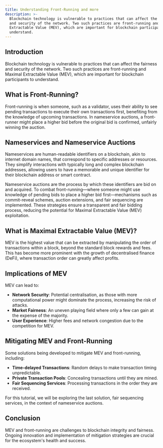 ```yaml
---
title: Understanding Front-Running and more
description: >-
  Blockchain technology is vulnerable to practices that can affect the fairness
  and security of the network. Two such practices are front-running and Maximal
  Extractable Value (MEV), which are important for blockchain participants to
  understand.
---
```

## Introduction

Blockchain technology is vulnerable to practices that can affect the fairness and security of the network. Two such practices are front-running and Maximal Extractable Value (MEV), which are important for blockchain participants to understand.

## What is Front-Running?

Front-running is when someone, such as a validator, uses their ability to see pending transactions to execute their own transactions first, benefiting from the knowledge of upcoming transactions. In nameservice auctions, a front-runner might place a higher bid before the original bid is confirmed, unfairly winning the auction.

## Nameservices and Nameservice Auctions

Nameservices are human-readable identifiers on a blockchain, akin to internet domain names, that correspond to specific addresses or resources. They simplify interactions with typically long and complex blockchain addresses, allowing users to have a memorable and unique identifier for their blockchain address or smart contract.

Nameservice auctions are the process by which these identifiers are bid on and acquired. To combat front-running—where someone might use knowledge of pending bids to place a higher bid first—mechanisms such as commit-reveal schemes, auction extensions, and fair sequencing are implemented. These strategies ensure a transparent and fair bidding process, reducing the potential for Maximal Extractable Value (MEV) exploitation.

## What is Maximal Extractable Value (MEV)?

MEV is the highest value that can be extracted by manipulating the order of transactions within a block, beyond the standard block rewards and fees. This has become more prominent with the growth of decentralised finance (DeFi), where transaction order can greatly affect profits.

## Implications of MEV

MEV can lead to:

- **Network Security**: Potential centralisation, as those with more computational power might dominate the process, increasing the risk of attacks.
- **Market Fairness**: An uneven playing field where only a few can gain at the expense of the majority.
- **User Experience**: Higher fees and network congestion due to the competition for MEV.

## Mitigating MEV and Front-Running

Some solutions being developed to mitigate MEV and front-running, including:

- **Time-delayed Transactions**: Random delays to make transaction timing unpredictable.
- **Private Transaction Pools**: Concealing transactions until they are mined.
- **Fair Sequencing Services**: Processing transactions in the order they are received.

For this tutorial, we will be exploring the last solution, fair sequencing services, in the context of nameservice auctions.

## Conclusion

MEV and front-running are challenges to blockchain integrity and fairness. Ongoing innovation and implementation of mitigation strategies are crucial for the ecosystem's health and success.
